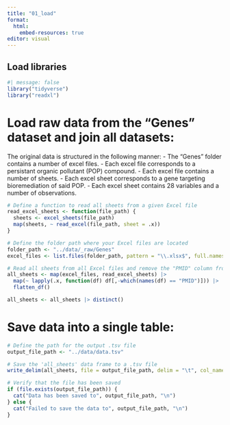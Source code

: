 ```yaml
---
title: "01_load"
format:
  html:
    embed-resources: true
editor: visual
---
```

## Load libraries
```r
#| message: false
library("tidyverse")
library("readxl")
```


# Load raw data from the "Genes" dataset and join all datasets:

The original data is structured in the following manner: - The "Genes" folder contains a number of excel files. - Each excel file corresponds to a persistant organic pollutant (POP) compound. - Each excel file contains a number of sheets. - Each excel sheet corresponds to a gene targeting bioremediation of said POP. - Each excel sheet contains 28 variables and a number of observations.

```r

# Define a function to read all sheets from a given Excel file
read_excel_sheets <- function(file_path) {
  sheets <- excel_sheets(file_path)
  map(sheets, ~ read_excel(file_path, sheet = .x))
}

# Define the folder path where your Excel files are located
folder_path <- "../data/_raw/Genes"
excel_files <- list.files(folder_path, pattern = "\\.xlsx$", full.names = TRUE)

# Read all sheets from all Excel files and remove the "PMID" column from each sheet
all_sheets <- map(excel_files, read_excel_sheets) |> 
  map(~ lapply(.x, function(df) df[,-which(names(df) == "PMID")])) |> 
  flatten_df()

all_sheets <- all_sheets |> distinct()

```

# Save data into a single table:

```r
# Define the path for the output .tsv file
output_file_path <- "../data/data.tsv"

# Save the 'all_sheets' data frame to a .tsv file
write_delim(all_sheets, file = output_file_path, delim = "\t", col_names = TRUE)

# Verify that the file has been saved
if (file.exists(output_file_path)) {
  cat("Data has been saved to", output_file_path, "\n")
} else {
  cat("Failed to save the data to", output_file_path, "\n")
}
```
